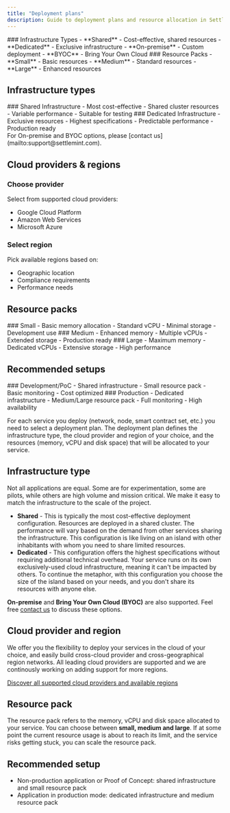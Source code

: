 ```yaml
---
title: "Deployment plans"
description: Guide to deployment plans and resource allocation in SettleMint
---
```



<div className="grid grid-cols-1 md:grid-cols-2 gap-6 mb-8">
  <Card>
    ### Infrastructure Types
    - **Shared** - Cost-effective, shared resources
    - **Dedicated** - Exclusive infrastructure
    - **On-premise** - Custom deployment
    - **BYOC** - Bring Your Own Cloud
  </Card>

  <Card>
    ### Resource Packs
    - **Small** - Basic resources
    - **Medium** - Standard resources
    - **Large** - Enhanced resources
  </Card>
</div>

## Infrastructure types

<div className="grid grid-cols-1 md:grid-cols-2 gap-6 mb-8">
  <Card>
    ### Shared Infrastructure
    - Most cost-effective
    - Shared cluster resources
    - Variable performance
    - Suitable for testing
  </Card>

  <Card>
    ### Dedicated Infrastructure
    - Exclusive resources
    - Highest specifications
    - Predictable performance
    - Production ready
  </Card>
</div>

<Callout type="info">
  For On-premise and BYOC options, please [contact
  us](mailto:support@settlemint.com).
</Callout>

## Cloud providers & regions

### Choose provider

Select from supported cloud providers:

- Google Cloud Platform
- Amazon Web Services
- Microsoft Azure

### Select region

Pick available regions based on:

- Geographic location
- Compliance requirements
- Performance needs

## Resource packs

<div className="grid grid-cols-1 md:grid-cols-3 gap-6 mb-8">
  <Card>
    ### Small
    - Basic memory allocation
    - Standard vCPU
    - Minimal storage
    - Development use
  </Card>

<Card>
  ### Medium - Enhanced memory - Multiple vCPUs - Extended storage - Production
  ready
</Card>

  <Card>
    ### Large
    - Maximum memory
    - Dedicated vCPUs
    - Extensive storage
    - High performance
  </Card>
</div>

## Recommended setups

<div className="grid grid-cols-1 md:grid-cols-2 gap-6 mb-8">
  <Card>
    ### Development/PoC
    - Shared infrastructure
    - Small resource pack
    - Basic monitoring
    - Cost optimized
  </Card>

  <Card>
    ### Production
    - Dedicated infrastructure
    - Medium/Large resource pack
    - Full monitoring
    - High availability
  </Card>
</div>

For each service you deploy (network, node, smart contract set, etc.) you need
to select a deployment plan. The deployment plan defines the infrastructure
type, the cloud provider and region of your choice, and the resources (memory,
vCPU and disk space) that will be allocated to your service.

## Infrastructure type

Not all applications are equal. Some are for experimentation, some are pilots,
while others are high volume and mission critical. We make it easy to match the
infrastructure to the scale of the project.

- **Shared** - This is typically the most cost-effective deployment
  configuration. Resources are deployed in a shared cluster. The performance
  will vary based on the demand from other services sharing the infrastructure.
  This configuration is like living on an island with other inhabitants with
  whom you need to share limited resources.
- **Dedicated** - This configuration offers the highest specifications without
  requiring additional technical overhead. Your service runs on its own
  exclusively-used cloud infrastructure, meaning it can't be impacted by others.
  To continue the metaphor, with this configuration you choose the size of the
  island based on your needs, and you don't share its resources with anyone
  else.

**On-premise** and **Bring Your Own Cloud (BYOC)** are also supported. Feel free
[contact us](mailto:support@settlemint.com) to discuss these options.

## Cloud provider and region

We offer you the flexibility to deploy your services in the cloud of your
choice, and easily build cross-cloud provider and cross-geographical region
networks. All leading cloud providers are supported and we are continously
working on adding support for more regions.

[Discover all supported cloud providers and available regions](/launching-the-platform/managed-cloud-saas/supported-cloud-providers)

## Resource pack

The resource pack refers to the memory, vCPU and disk space allocated to your
service. You can choose between **small, medium and large**. If at some point
the current resource usage is about to reach its limit, and the service risks
getting stuck, you can scale the resource pack.

## Recommended setup

- Non-production application or Proof of Concept: shared infrastructure and
  small resource pack
- Application in production mode: dedicated infrastructure and medium resource
  pack

